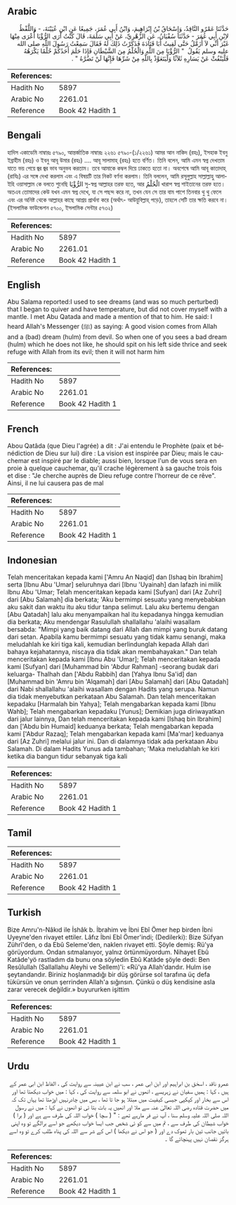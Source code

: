 ## Arabic

<div
  dir="rtl"
  lang="ar"
  style={{ fontSize: "larger", backgroundColor: "#f8f9fa", padding: 20 }}
>
  حَدَّثَنَا عَمْرٌو النَّاقِدُ، وَإِسْحَاقُ بْنُ إِبْرَاهِيمَ، وَابْنُ أَبِي
  عُمَرَ، جَمِيعًا عَنِ ابْنِ عُيَيْنَةَ، - وَاللَّفْظُ لاِبْنِ أَبِي عُمَرَ -
  حَدَّثَنَا سُفْيَانُ، عَنِ الزُّهْرِيِّ، عَنْ أَبِي سَلَمَةَ، قَالَ كُنْتُ
  أَرَى الرُّؤْيَا أُعْرَى مِنْهَا غَيْرَ أَنِّي لاَ أُزَمَّلُ حَتَّى لَقِيتُ
  أَبَا قَتَادَةَ فَذَكَرْتُ ذَلِكَ لَهُ فَقَالَ سَمِعْتُ رَسُولَ اللَّهِ صلى
  الله عليه وسلم يَقُولُ ‏ "‏ الرُّؤْيَا مِنَ اللَّهِ وَالْحُلْمُ مِنَ
  الشَّيْطَانِ فَإِذَا حَلَمَ أَحَدُكُمْ حُلْمًا يَكْرَهُهُ فَلْيَنْفُثْ عَنْ
  يَسَارِهِ ثَلاَثًا وَلْيَتَعَوَّذْ بِاللَّهِ مِنْ شَرِّهَا فَإِنَّهَا لَنْ
  تَضُرَّهُ ‏"‏ ‏.‏
</div>
<div style={{ backgroundColor: "#f8f9fa", padding: 20, marginBottom: 10 }}>
  <table>
    <thead>
      <tr>
        <th>References:</th>
        <th></th>
      </tr>
    </thead>
    <tbody>
      <tr>
        <td>Hadith No</td>
        <td>5897</td>
      </tr>
      <tr>
        <td>Arabic No</td>
        <td>2261.01</td>
      </tr>
      <tr>
        <td>Reference</td>
        <td>Book 42 Hadith 1</td>
      </tr>
    </tbody>
  </table>
</div>

## Bengali

<div
  dir="ltr"
  lang="bn"
  style={{ fontSize: "larger", backgroundColor: "#f8f9fa", padding: 20 }}
>
  হাদিস একাডেমি নাম্বারঃ ৫৭৯০, আন্তর্জাতিক নাম্বারঃ ২২৬১ ৫৭৯০-(১/২২৬১) আমর আন
  নাকিদ (রহঃ), ইসহাক ইবনু ইব্রাহীম (রহঃ) ও ইবনু আবূ উমার (রহঃ) .... আবূ সালামাহ্
  (রহঃ) হতে বর্ণিত। তিনি বলেন, আমি এমন স্বপ্ন দেখতাম যাতে ভয় পেয়ে জ্বর জ্বর
  ভাব অনুভব করতাম। তবে আমাকে কম্বল দিয়ে ঢাকতে হতো না। অবশেষে আমি আবূ কাতাদাহ্
  (রাযিঃ) এর সঙ্গে দেখা করলাম এবং এ বিষয়টি তার নিকট বর্ণনা করলাম। তিনি বললেন,
  আমি রসূলুল্লাহ সাল্লাল্লাহু আলাইহি ওয়াসাল্লাম কে বলতে শুনেছি الرُّؤْيَا
  সু-স্বপ্ন আল্লাহর তরফ হতে, আর الْحُلْمُ খারাপ স্বপ্ন শাইতানের তরফ হতে। অতএব
  তোমাদের কেউ যখন এমন স্বপ্ন দেখে, যা সে পছন্দ করে না, তখন যেন সে তার বাম পাশে
  তিনবার থু থু ফেলে এবং এর অনিষ্ট থেকে আল্লাহর কাছে আশ্রয় প্রার্থনা করে
  (অর্থাৎ- আউয়ুবিল্লাহ্ পড়ে), তাহলে সেটি তার ক্ষতি করবে না। (ইসলামিক ফাউন্ডেশন
  ৫৭০০, ইসলামিক সেন্টার ৫৭৩২)
</div>
<div style={{ backgroundColor: "#f8f9fa", padding: 20, marginBottom: 10 }}>
  <table>
    <thead>
      <tr>
        <th>References:</th>
        <th></th>
      </tr>
    </thead>
    <tbody>
      <tr>
        <td>Hadith No</td>
        <td>5897</td>
      </tr>
      <tr>
        <td>Arabic No</td>
        <td>2261.01</td>
      </tr>
      <tr>
        <td>Reference</td>
        <td>Book 42 Hadith 1</td>
      </tr>
    </tbody>
  </table>
</div>

## English

<div
  dir="ltr"
  lang="en"
  style={{ fontSize: "larger", backgroundColor: "#f8f9fa", padding: 20 }}
>
  Abu Salama reported:I used to see dreams (and was so much perturbed) that I
  began to quiver and have temperature, but did not cover myself with a mantle.
  I met Abu Qatada and made a mention of that to him. He said: I heard Allah's
  Messenger (ﷺ) as saying: A good vision comes from Allah and a (bad) dream
  (hulm) from devil. So when one of you sees a bad dream (hulm) which he does
  not like, he should spit on his left side thrice and seek refuge with Allah
  from its evil; then it will not harm him
</div>
<div style={{ backgroundColor: "#f8f9fa", padding: 20, marginBottom: 10 }}>
  <table>
    <thead>
      <tr>
        <th>References:</th>
        <th></th>
      </tr>
    </thead>
    <tbody>
      <tr>
        <td>Hadith No</td>
        <td>5897</td>
      </tr>
      <tr>
        <td>Arabic No</td>
        <td>2261.01</td>
      </tr>
      <tr>
        <td>Reference</td>
        <td>Book 42 Hadith 1</td>
      </tr>
    </tbody>
  </table>
</div>

## French

<div
  dir="ltr"
  lang="fr"
  style={{ fontSize: "larger", backgroundColor: "#f8f9fa", padding: 20 }}
>
  Abou Qatâda (que Dieu l'agrée) a dit : J'ai entendu le Prophète (paix et
  bénédiction de Dieu sur lui) dire : La vision est inspirée par Dieu; mais le
  cauchemar est inspiré par le diable; aussi bien, lorsque l'un de vous sera en
  proie à quelque cauchemar, qu'il crache légèrement à sa gauche trois fois et
  dise : "Je cherche auprès de Dieu refuge contre l'horreur de ce rêve". Ainsi,
  il ne lui causera pas de mal
</div>
<div style={{ backgroundColor: "#f8f9fa", padding: 20, marginBottom: 10 }}>
  <table>
    <thead>
      <tr>
        <th>References:</th>
        <th></th>
      </tr>
    </thead>
    <tbody>
      <tr>
        <td>Hadith No</td>
        <td>5897</td>
      </tr>
      <tr>
        <td>Arabic No</td>
        <td>2261.01</td>
      </tr>
      <tr>
        <td>Reference</td>
        <td>Book 42 Hadith 1</td>
      </tr>
    </tbody>
  </table>
</div>

## Indonesian

<div
  dir="ltr"
  lang="id"
  style={{ fontSize: "larger", backgroundColor: "#f8f9fa", padding: 20 }}
>
  Telah menceritakan kepada kami ['Amru An Naqid] dan [Ishaq bin Ibrahim] serta
  [Ibnu Abu 'Umar] seluruhnya dari [Ibnu 'Uyainah] dan lafazh ini milik Ibnu Abu
  'Umar; Telah menceritakan kepada kami [Sufyan] dari [Az Zuhri] dari [Abu
  Salamah] dia berkata; 'Aku bermimpi sesuatu yang menyebabkan aku sakit dan
  waktu itu aku tidur tanpa selimut. Lalu aku bertemu dengan [Abu Qatadah] lalu
  aku menyampaikan hal itu kepadanya hingga kemudian dia berkata; Aku mendengar
  Rasulullah shallallahu 'alaihi wasallam bersabda: "Mimpi yang baik datang dari
  Allah dan mimpi yang buruk datang dari setan. Apabila kamu bermimpi sesuatu
  yang tidak kamu senangi, maka meludahlah ke kiri tiga kali, kemudian
  berlindunglah kepada Allah dari bahaya kejahatannya, niscaya dia tidak akan
  membahayakan." Dan telah menceritakan kepada kami [Ibnu Abu 'Umar]; Telah
  menceritakan kepada kami [Sufyan] dari [Muhammad bin 'Abdur Rahman] -seorang
  budak dari keluarga- Thalhah dan ['Abdu Rabbih] dan [Yahya Ibnu Sa'id] dan
  [Muhammad bin 'Amru bin 'Alqamah] dari [Abu Salamah] dari [Abu Qatadah] dari
  Nabi shallallahu 'alaihi wasallam dengan Hadits yang serupa. Namun dia tidak
  menyebutkan perkataan Abu Salamah. Dan telah menceritakan kepadaku [Harmalah
  bin Yahya]; Telah mengabarkan kepada kami [Ibnu Wahb]; Telah mengabarkan
  kepadaku [Yunus]; Demikian juga diriwayatkan dari jalur lainnya, Dan telah
  menceritakan kepada kami [Ishaq bin Ibrahim] dan ['Abdu bin Humaid] keduanya
  berkata; Telah mengabarkan kepada kami ['Abdur Razaq]; Telah mengabarkan
  kepada kami [Ma'mar] keduanya dari [Az Zuhri] melalui jalur ini. Dan di
  dalamnya tidak ada perkataan Abu Salamah. Di dalam Hadits Yunus ada tambahan;
  'Maka meludahlah ke kiri ketika dia bangun tidur sebanyak tiga kali
</div>
<div style={{ backgroundColor: "#f8f9fa", padding: 20, marginBottom: 10 }}>
  <table>
    <thead>
      <tr>
        <th>References:</th>
        <th></th>
      </tr>
    </thead>
    <tbody>
      <tr>
        <td>Hadith No</td>
        <td>5897</td>
      </tr>
      <tr>
        <td>Arabic No</td>
        <td>2261.01</td>
      </tr>
      <tr>
        <td>Reference</td>
        <td>Book 42 Hadith 1</td>
      </tr>
    </tbody>
  </table>
</div>

## Tamil

<div
  dir="ltr"
  lang="ta"
  style={{ fontSize: "larger", backgroundColor: "#f8f9fa", padding: 20 }}
></div>
<div style={{ backgroundColor: "#f8f9fa", padding: 20, marginBottom: 10 }}>
  <table>
    <thead>
      <tr>
        <th>References:</th>
        <th></th>
      </tr>
    </thead>
    <tbody>
      <tr>
        <td>Hadith No</td>
        <td>5897</td>
      </tr>
      <tr>
        <td>Arabic No</td>
        <td>2261.01</td>
      </tr>
      <tr>
        <td>Reference</td>
        <td>Book 42 Hadith 1</td>
      </tr>
    </tbody>
  </table>
</div>

## Turkish

<div
  dir="ltr"
  lang="tr"
  style={{ fontSize: "larger", backgroundColor: "#f8f9fa", padding: 20 }}
>
  Bize Amru'n-Nâkıd ile İshâk b. İbrahim ve İbni Ebî Ömer hep birden İbni
  Uyeyne'den rivayet ettiler. Lâfız İbni Ebî Ömer'indi; (Dedilerki): Bize Süfyan
  Zührî'den, o da Ebû Seleme'den, naklen rivayet etti. Şöyle demiş: Rü'ya
  görüyordum. Ondan sıtmalanıyor, yalnız örtünmüyordum. Nihayet Ebû Katâde'yö
  rastladım da bunu ona söyledin Ebû Katâde şöyle dedi: Ben Resûlullah
  (Sallallahu Aleyhi ve Sellem)'i: «Rü'ya Allah'dandır. Hulm ise şeytandandır.
  Biriniz hoşlanmadığı bir düş görürse sol tarafına üç defa tükürsün ve onun
  şerrinden Allah'a sığınsın. Çünkü o düş kendisine asla zarar verecek
  değildir.» buyururken işittim
</div>
<div style={{ backgroundColor: "#f8f9fa", padding: 20, marginBottom: 10 }}>
  <table>
    <thead>
      <tr>
        <th>References:</th>
        <th></th>
      </tr>
    </thead>
    <tbody>
      <tr>
        <td>Hadith No</td>
        <td>5897</td>
      </tr>
      <tr>
        <td>Arabic No</td>
        <td>2261.01</td>
      </tr>
      <tr>
        <td>Reference</td>
        <td>Book 42 Hadith 1</td>
      </tr>
    </tbody>
  </table>
</div>

## Urdu

<div
  dir="rtl"
  lang="ur"
  style={{ fontSize: "larger", backgroundColor: "#f8f9fa", padding: 20 }}
>
  عمرو ناقد ، اسحٰق بن ابراہیم اور ابن ابی عمر ، سب نے ابن عیینہ سے روایت کی ،
  الفاظ ابن ابی عمر کے ہیں ، کہا : ہمیں سفیان نے زہریسے ، انھوں نے ابو سلمہ سے
  روایت کی ، کہا : میں خواب دیکھتا تھا اور اس سے بخار اور کپکپی جیسی کیفیت میں
  مبتلا ہو جا تا تھا ، بس میں چادرنہیں اوڑھتا تھا یہاں تک کہ میں حضرت قتادہ رضی
  اللہ تعالیٰ عنہ سے ملا اور انھیں یہ بات بتا ئی تو انھوں نے کہا : میں نے رسول
  اللہ صلی اللہ علیہ وسلم سنا ، آپ نے فر مارہے تھے : " ( سچا ) خواب اللہ کی طرف
  سے ہے اور ( برا ) خواب شیطان کی طرف سے ، تم میں سے کو ئی شخص جب ایسا خواب
  دیکھے جو اسے برالگے تو وہ اپنی بائیں جانب تین بار تھوک دے اور ( جو اس نے دیکھا
  ) اس کے شر سے اللہ کی پناہ طلب کرے تو وہ اسے ہرگز نقصان نہیں پہنچائے گا ۔
</div>
<div style={{ backgroundColor: "#f8f9fa", padding: 20, marginBottom: 10 }}>
  <table>
    <thead>
      <tr>
        <th>References:</th>
        <th></th>
      </tr>
    </thead>
    <tbody>
      <tr>
        <td>Hadith No</td>
        <td>5897</td>
      </tr>
      <tr>
        <td>Arabic No</td>
        <td>2261.01</td>
      </tr>
      <tr>
        <td>Reference</td>
        <td>Book 42 Hadith 1</td>
      </tr>
    </tbody>
  </table>
</div>
